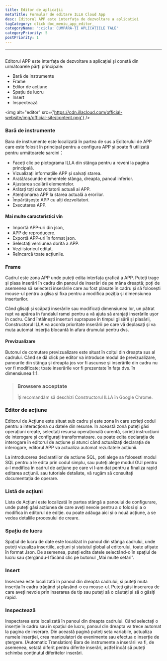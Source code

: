 ```yaml
---
title: Editor de aplicații
metaTitle: Formular de editare ILLA Cloud App
desc: Editorul APP este interfața de dezvoltare a aplicației
tagCategory: click doc_meniu_app_editor_
categoryName: ":ciclu: CUMPĂRĂ-ȚI APLICAȚIILE TALE"
categoryPriority: 5
postPriority: 1
---
```


* * *

## <h2 hidden>App editor</h2>

Editorul APP este interfața de dezvoltare a aplicației și constă din următoarele părți principale:

-   Bară de instrumente
-   Frame
-   Editor de acțiune
-   Spațiu de lucru
-   Insert
-   Inspectează

<img alt="editor" src={'https://cdn.illacloud.com/official-website/img/official-site/content.png'} />

### Bară de instrumente

Bara de instrumente este localizată în partea de sus a Editorului de APP care este folosit în principal pentru a configura APP și poate fi utilizată pentru următoarele sarcini：

-   Faceți clic pe pictograma ILLA din stânga pentru a reveni la pagina principală.
-   Vizualizați informațiile APP și salvați starea.
-   Arată/ascunde elementele stânga, dreapta, panoul inferior.
-   Ajustarea scalării elementelor.
-   Arătați toți dezvoltatorii actuali ai APP.
-   Atenționarea APP la starea actuală a erorilor.
-   Împărtășește APP cu alți dezvoltatori.
-   Executarea APP.

#### Mai multe caracteristici vin

-   Importă APP-uri din json,
-   APP de reproducere.
-   Exportă APP-uri în format json.
-   Selectaţi versiunea dorită a APP.
-   Vezi istoricul editat.
-   Reîncarcă toate acţiunile.

[//]: # "[Image]"

### Frame

Cadrul este zona APP unde puteți edita interfața grafică a APP. Puteți trage și plasa inserări în cadru din panoul de inserări de pe mâna dreaptă; poți de asemenea să selectezi inserările care au fost plasate în cadru și să folosești mouse-ul pentru a glisa și fixa pentru a modifica poziția și dimensiunea inserturilor.

Când glisați și scăpați inserările sau modificați dimensiunea lor, un pătrat rupt va apărea în fundalul ramei pentru a vă ajuta să aranjați inserările ușor în cadru. Când întâlnești inserturi suprapuse în timpul glisării și plasării, Constructorul ILLA va acorda prioritate inserării pe care vă deplasați și va muta automat inserția blocantă în afara drumului pentru dvs.

#### Previzualizare

Butonul de comutare previzualizare este situat în colțul din dreapta sus al cadrului. Când se dă click pe editor va introduce modul de previzualizare, panourile din stânga și dreapta jos vor fi ascunse și inserările din cadru nu vor fi modificate; toate inserările vor fi prezentate în fața dvs. în dimensiunea 1:1.

> ### Browsere acceptate
>
> Îți recomandăm să deschizi Constructorul ILLA în Google Chrome.

### Editor de acţiune

Editorul de Acțiune este situat sub cadru și este zona în care scrieți codul pentru a interacționa cu datele din resurse. În această zonă puteți găsi operațiuni create, selectați resursa operațională curentă, scrieți instrucțiuni de interogare și configurați transformatoare. ou poate edita declarația de interogare în editorul de acțiune și atunci când actualizați declarația de interogare, editorul APP va actualiza automat rezultatele acțiunii.

La introducerea declaratiilor de actiune SQL, poti alege sa folosesti modul SQL pentru a le edita prin codul simplu, sau puteţi alege modul GUI pentru a-l modifica în cadrul de acţiune pe care vi l-am dat pentru a finaliza rapid editarea acţiunii. sau tutoriale detaliate, vă rugăm să consultați documentația de operare.

### Listă de acțiuni

Lista de Acțiuni este localizată în partea stângă a panoului de configurare, unde puteți găsi acțiunea de care aveți nevoie pentru a o folosi și a o modifica în editorul de ediție. ou poate adăuga aici și o nouă acțiune, a se vedea detaliile procesului de creare.

### Spațiu de lucru

Spațiul de lucru de date este localizat în panoul din stânga cadrului, unde puteți vizualiza inserțiile, acțiuni și statutul global al editorului, toate afișate în format Json. De asemenea, puteți edita datele selectând-o în spațiul de lucru sau ștergându-l făcând clic pe butonul „Mai multe setări”.

### Insert

Inserarea este localizată în panoul din dreapta cadrului, și puteți muta inserția în cadru trăgând și plasând-o cu mouse-ul. Puteți găsi inserarea de care aveți nevoie prin inserarea de tip sau puteți să o căutați și să o găsiți rapid.

[//]: # "[Image]"

### Inspectează

Inspectarea este localizată în panoul din dreapta cadrului. Când selectați o inserție în cadru sau în spațiul de lucru, panoul din dreapta va trece automat la pagina de inserare. Din această pagină puteţi seta variabile, actualiza numele inserţiei, crea manipulatori de evenimente sau efectua o inserţie de ştergere. (Automatic Translation) Bara de instrumente a inserării va fi, de asemenea, setată diferit pentru diferite inserări, astfel încât să puteți schimba conținutul diferitelor inserări.
